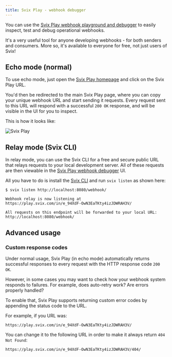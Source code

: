 ```yaml
---
title: Svix Play - webhook debugger
---
```


You can use the [Svix Play webhook playground and debugger](https://www.svix.com/play/) to easily inspect, test and debug operational webhooks.

It's a very useful tool for anyone developing webhooks - for both senders and consumers. More so, it's available to everyone for free, not just users of Svix!

## Echo mode (normal)

To use echo mode, just open the [Svix Play homepage](https://www.svix.com/play/) and click on the Svix Play URL.

You'd then be redirected to the main Svix Play page, where you can copy your unique webhook URL and start sending it requests. Every request sent to this URL will respond with a successful `200 OK` response, and will be visible in the UI for you to inspect.

This is how it looks like:

![Svix Play](./img/svix-play.png)

## Relay mode (Svix CLI)

In relay mode, you can use the Svix CLI for a free and secure public URL that relays requests to your local development server. All of these requests are then viewable in the [Svix Play webhook debugger](https://www.svix.com/play/) UI.

All you have to do is install the [Svix CLI](https://github.com/svix/svix-cli) and run `svix listen` as shown here:

```
$ svix listen http://localhost:8080/webhook/

Webhook relay is now listening at
https://play.svix.com/in/e_94XdF-OwN3EaTKty4izJDWRAH3V/

All requests on this endpoint will be forwarded to your local URL:
http://localhost:8080/webhook/
```

## Advanced usage

### Custom response codes

Under normal usage, Svix Play (in echo mode) automatically returns successful responses to every request with the HTTP response code `200 OK`.

However, in some cases you may want to check how your webhook system responds to failures. For example, does auto-retry work? Are errors properly handled?

To enable that, Svix Play supports returning custom error codes by appending the status code to the URL.

For example, if you URL was:

```
https://play.svix.com/in/e_94XdF-OwN3EaTKty4izJDWRAH3V/
```

You can change it to the following URL in order to make it always return `404 Not Found`:

```
https://play.svix.com/in/e_94XdF-OwN3EaTKty4izJDWRAH3V/404/
```
